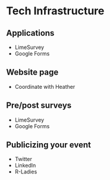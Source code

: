 # Tech Infrastructure

## Applications

- LimeSurvey
- Google Forms

## Website page

- Coordinate with Heather

## Pre/post surveys

- LimeSurvey
- Google Forms

## Publicizing your event

- Twitter
- LinkedIn
- R-Ladies 

